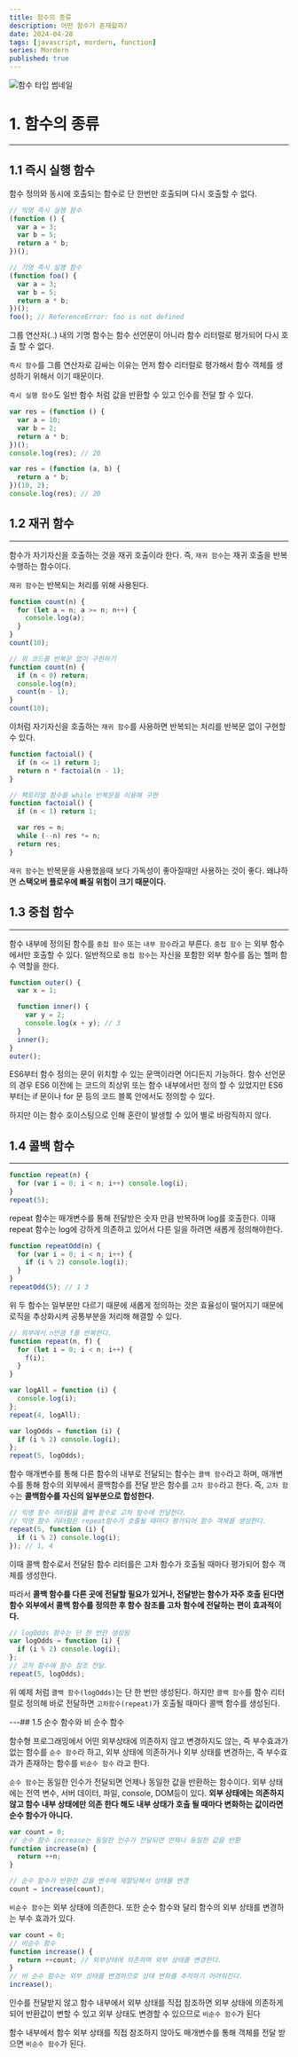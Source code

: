 ```yaml
---
title: 함수의 종류
description: 어떤 함수가 존재할까?
date: 2024-04-28
tags: [javascript, mordern, function]
series: Mordern
published: true
---
```


![함수 타입 썸네일](https://raw.githubusercontent.com/thdtjdgml415/next-blog/main/assets/img/function-type.webp)

# 1. 함수의 종류

---

## 1.1 즉시 실행 함수

함수 정의와 동시에 호출되는 함수로 단 한번만 호출되며 다시 호출할 수 없다.

```jsx
// 익명 즉시 실행 함수
(function () {
  var a = 3;
  var b = 5;
  return a * b;
})();

// 기명 즉시 실행 함수
(function foo() {
  var a = 3;
  var b = 5;
  return a * b;
})();
foo(); // ReferenceError: foo is not defined
```

그룹 연산자(..) 내의 기명 함수는 함수 선언문이 아니라 함수 리터럴로 평가되어 다시 호출 할 수 없다.

`즉시 함수`를 그룹 연산자로 감싸는 이유는 먼저 함수 리터럴로 평가해서 함수 객체를 생성하기 위해서 이기 때문이다.

`즉시 실행 함수`도 일반 함수 처럼 값을 반환할 수 있고 인수를 전달 할 수 있다.

```jsx
var res = (function () {
  var a = 10;
  var b = 2;
  return a * b;
})();
console.log(res); // 20

var res = (function (a, b) {
  return a * b;
})(10, 2);
console.log(res); // 20
```

## 1.2 재귀 함수

---

함수가 자기자신을 호출하는 것을 재귀 호출이라 한다. 즉, `재귀 함수`는 재귀 호출을 반복 수행하는 함수이다.

`재귀 함수`는 반복되는 처리를 위해 사용된다.

```jsx
function count(n) {
  for (let a = n; a >= n; n++) {
    console.log(a);
  }
}
count(10);

// 위 코드를 반복문 없이 구현하기
function count(n) {
  if (n < 0) return;
  console.log(n);
  count(n - 1);
}
count(10);
```

이처럼 자기자신을 호출하는 `재귀 함수`를 사용하면 반복되는 처리를 반복문 없이 구현할 수 있다.

```jsx
function factoial() {
  if (n <= 1) return 1;
  return n * factoial(n - 1);
}

// 팩토리얼 함수를 while 반복문을 이용해 구현
function factoial() {
  if (n < 1) return 1;

  var res = n;
  while (--n) res *= n;
  return res;
}
```

`재귀 함수`는 반복문을 사용했을때 보다 가독성이 좋아질때만 사용하는 것이 좋다. 왜냐하면 **스택오버 플로우에 빠질 위험이 크기 때문이다.**

## 1.3 중첩 함수

---

함수 내부에 정의된 함수를 `중첩 함수` 또는 `내부 함수`라고 부른다. `중첩 함수` 는 외부 함수에서만 호출할 수 있다. 일반적으로 `중첩 함수`는 자신을 포함한 외부 함수를 돕는 헬퍼 함수 역할을 한다.

```jsx
function outer() {
  var x = 1;

  function inner() {
    var y = 2;
    console.log(x + y); // 3
  }
  inner();
}
outer();
```

ES6부터 함수 정의는 문이 위치할 수 있는 문맥이라면 어디든지 가능하다. 함수 선언문의 경우 ES6 이전에 는 코드의 최상위 또는 함수 내부에서만 정의 할 수 있었지만 ES6부터는 if 문이나 for 문 등의 코드 블록 안에서도 정의할 수 있다.

하지만 이는 함수 호이스팅으로 인해 혼란이 발생할 수 있어 별로 바람직하지 않다.

## 1.4 콜백 함수

---

```jsx
function repeat(n) {
  for (var i = 0; i < n; i++) console.log(i);
}
repeat(5);
```

repeat 함수는 매개변수를 통해 전달받은 숫자 만큼 반복하며 log를 호출한다. 이때 repeat 함수는 log에 강하게 의존하고 있어서 다른 일을 하려면 새롭게 정의해야한다.

```jsx
function repeatOdd(n) {
  for (var i = 0; i < n; i++) {
    if (i % 2) console.log(i);
  }
}
repeatOdd(5); // 1 3
```

위 두 함수는 일부분만 다르기 때문에 새롭게 정의하는 것은 효율성이 떨어지기 때문에 로직을 추상화시켜 공통부분을 처리해 해결할 수 있다.

```jsx
// 외부에서 n만큼 f를 반복한다.
function repeat(n, f) {
  for (let i = 0; i < n; i++) {
    f(i);
  }
}

var logAll = function (i) {
  console.log(i);
};
repeat(4, logAll);

var logOdds = function (i) {
  if (i % 2) console.log(i);
};
repeat(5, logOdds);
```

함수 매개변수를 통해 다른 함수의 내부로 전달되는 함수는 `콜백 함수`라고 하며, 매개변수를 통해 함수의 외부에서 콜백함수를 전달 받은 함수를 `고차 함수`라고 한다. 즉, `고차 함수`는 **콜백함수를 자신의 일부분으로 합성한다.**

```jsx
// 익명 함수 리터럴을 콜백 함수로 고차 함수에 전달한다.
// 익명 함수 리터럴은 repeat함수가 호출될 때마다 평가되어 함수 객체를 생성한다.
repeat(5, function (i) {
  if (i % 2) console.log(i);
}); // 1, 4
```

이때 콜백 함수로서 전달된 함수 리터를은 고차 함수가 호출될 때마다 평가되어 함수 객체를 생성한다.

따라서 **콜백 함수를 다른 곳에 전달할 필요가 있거나, 전달받는 함수가 자주 호출 된다면 함수 외부에서 콜백 함수를 정의한 후 함수 참조를 고차 함수에 전달하는 편이 효과적이다.**

```jsx
// logOdds 함수는 단 한 번만 생성됨
var logOdds = function (i) {
  if (i % 2) console.log(i);
};
// 고차 함수에 함수 참조 전달.
repeat(5, logOdds);
```

위 예제 처럼 `콜백 함수(logOdds)`는 단 한 번만 생성된다. 하지만 `콜백 함수`를 함수 리터럴로 정의해 바로 전달하면 `고차함수(repeat)`가 호출될 때마다 콜백 함수를 생성된다.

---## 1.5 순수 함수와 비
순수 함수

함수형 프로그래밍에서 어떤 외부상태에 의존하지 않고 변경하지도 않는, 즉 부수효과가 없는 함수를 `순수 함수`라 하고, 외부 상태에 의존하거나 외부 상태를 변경하는, 즉 부수효과가 존재하는 함수를 `비순수 함수` 라고 한다.

`순수 함수`는 동일한 인수가 전달되면 언제나 동일한 값을 반환하는 함수이다. 외부 상태에는 전역 변수, 서버 데이터, 파일, console, DOM등이 있다. **외부 상태에는 의존하지 않고 함수 내부 상태에만 의존 한다 해도 내부 상태가 호출 될 때마다 변화하는 값이라면 순수 함수가 아니다.**

```jsx
var count = 0;
// 순수 함수 increase는 동일한 인수가 전달되면 언제나 동일한 값을 반환
function increase(n) {
  return ++n;
}

// 순수 함수가 반환한 값을 변수에 재할당해서 상태를 변경
count = increase(count);
```

`비순수 함수`는 외부 상태에 의존한다. 또한 순수 함수와 달리 함수의 외부 상태를 변경하는 부수 효과가 있다.

```jsx
var count = 0;
// 비순수 함수
function increase() {
  return ++count; // 외부상태에 의존하며 외부 상태를 변경한다.
}
// 비 순수 함수는 외부 상태를 변경하므로 상태 변화를 추적하기 어려워진다.
increase();
```

인수를 전달받지 않고 함수 내부에서 외부 상태를 직접 참조하면 외부 상태에 의존하게 되어 반환값이 변할 수 있고 외부 상태도 변경할 수 있으므로 `비순수 함수`가 된다

함수 내부에서 함수 외부 상태를 직접 참조하지 않아도 매개변수를 통해 객체를 전달 받으면 `비순수 함수`가 된다.
